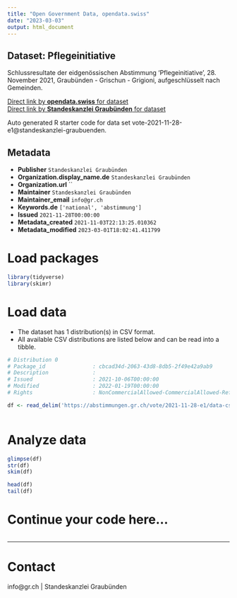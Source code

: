 ```yaml
---
title: "Open Government Data, opendata.swiss"
date: "2023-03-03"
output: html_document
---
```


## Dataset: Pflegeinitiative

Schlussresultate der eidgenössischen Abstimmung 'Pflegeinitiative', 28. November 2021, Graubünden - Grischun - Grigioni, aufgeschlüsselt nach Gemeinden.

[Direct link by **opendata.swiss** for dataset](https://opendata.swiss/de/dataset/pflegeinitiative)<br>
[Direct link by **Standeskanzlei Graubünden** for dataset](https://abstimmungen.gr.ch/vote/2021-11-28-e1/data)

Auto generated R starter code for data set vote-2021-11-28-e1@standeskanzlei-graubuenden.

## Metadata

- **Publisher** `Standeskanzlei Graubünden`
- **Organization.display_name.de** `Standeskanzlei Graubünden`
- **Organization.url** ``
- **Maintainer** `Standeskanzlei Graubünden`
- **Maintainer_email** `info@gr.ch`
- **Keywords.de** `['national', 'abstimmung']`
- **Issued** `2021-11-28T00:00:00`
- **Metadata_created** `2021-11-03T22:13:25.010362`
- **Metadata_modified** `2023-03-01T18:02:41.411799`


# Load packages

```r

library(tidyverse)
library(skimr)

```

# Load data

-   The dataset has 1 distribution(s) in CSV format.
-   All available CSV distributions are listed below and can be read into a tibble.

```r

# Distribution 0
# Package_id               : cbcad34d-2063-43d8-8db5-2f49e42a9ab9
# Description              : 
# Issued                   : 2021-10-06T00:00:00
# Modified                 : 2022-01-19T00:00:00
# Rights                   : NonCommercialAllowed-CommercialAllowed-ReferenceRequired

df <- read_delim('https://abstimmungen.gr.ch/vote/2021-11-28-e1/data-csv')



```

# Analyze data

```r

glimpse(df)
str(df)
skim(df)

head(df)
tail(df)

```

# Continue your code here...

```r

```

------------------------------------------------------------------------

# Contact

info@gr.ch | Standeskanzlei Graubünden
